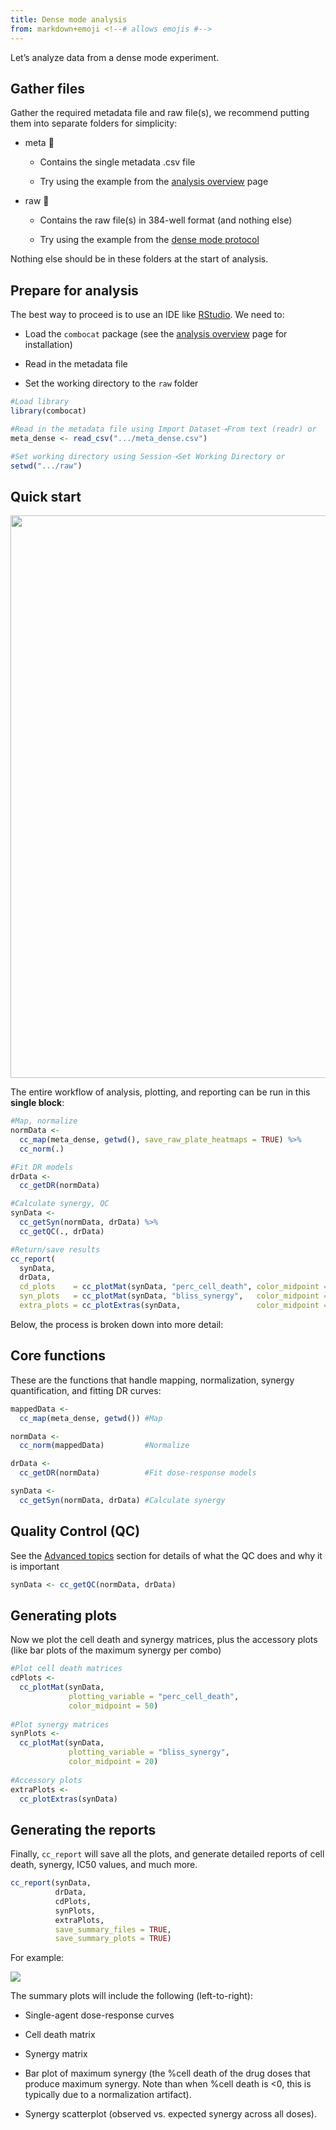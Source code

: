 ```yaml
---
title: Dense mode analysis
from: markdown+emoji <!--# allows emojis #-->
---
```


Let's analyze data from a dense mode experiment.

## Gather files

Gather the required metadata file and raw file(s), we recommend putting them into separate folders for simplicity:

-   meta 📂

    -   Contains the single metadata .csv file

    -   Try using the example from the [analysis overview](analysis_landing.qmd#metadata) page

-   raw 📂

    -   Contains the raw file(s) in 384-well format (and nothing else)

    -   Try using the example from the [dense mode protocol](experimental_dense_mode.qmd#collecting-data)

::: callout-note
Nothing else should be in these folders at the start of analysis.
:::

## Prepare for analysis

The best way to proceed is to use an IDE like [RStudio](https://posit.co/download/rstudio-desktop/). We need to:

-   Load the `combocat` package (see the [analysis overview](analysis_landing.qmd) page for installation)

-   Read in the metadata file

-   Set the working directory to the `raw` folder

``` r
#Load library
library(combocat)

#Read in the metadata file using Import Dataset➝From text (readr) or
meta_dense <- read_csv(".../meta_dense.csv")

#Set working directory using Session➝Set Working Directory or
setwd(".../raw")
```

## Quick start

![](images/functions_schematic.svg){width="900"}

The entire workflow of analysis, plotting, and reporting can be run in this **single block**:

``` r
#Map, normalize
normData <- 
  cc_map(meta_dense, getwd(), save_raw_plate_heatmaps = TRUE) %>%
  cc_norm(.)

#Fit DR models
drData <- 
  cc_getDR(normData)

#Calculate synergy, QC
synData <- 
  cc_getSyn(normData, drData) %>%
  cc_getQC(., drData)

#Return/save results
cc_report(
  synData,   
  drData,   
  cd_plots    = cc_plotMat(synData, "perc_cell_death", color_midpoint = 50),
  syn_plots   = cc_plotMat(synData, "bliss_synergy",   color_midpoint = 20),
  extra_plots = cc_plotExtras(synData,                 color_midpoint = 20))
```

Below, the process is broken down into more detail:

## Core functions

These are the functions that handle mapping, normalization, synergy quantification, and fitting DR curves:

``` r
mappedData <- 
  cc_map(meta_dense, getwd()) #Map

normData <-                             
  cc_norm(mappedData)         #Normalize

drData <- 
  cc_getDR(normData)          #Fit dose-response models

synData <- 
  cc_getSyn(normData, drData) #Calculate synergy
```

## Quality Control (QC)

See the [Advanced topics](advanced.qmd) section for details of what the QC does and why it is important

``` r
synData <- cc_getQC(normData, drData)
```

## Generating plots

Now we plot the cell death and synergy matrices, plus the accessory plots (like bar plots of the maximum synergy per combo)

``` r
#Plot cell death matrices
cdPlots <- 
  cc_plotMat(synData,
             plotting_variable = "perc_cell_death",
             color_midpoint = 50)
                      
#Plot synergy matrices
synPlots <- 
  cc_plotMat(synData,
             plotting_variable = "bliss_synergy",
             color_midpoint = 20)
                       
#Accessory plots
extraPlots <- 
  cc_plotExtras(synData)
```

## Generating the reports

Finally, `cc_report` will save all the plots, and generate detailed reports of cell death, synergy, IC50 values, and much more.

``` r
cc_report(synData,
          drData,
          cdPlots,
          synPlots,
          extraPlots,
          save_summary_files = TRUE,
          save_summary_plots = TRUE)
```

For example:

![](images/summary_plotsCHP134_Rucaparib_AZD1390.csv.svg)

The summary plots will include the following (left-to-right):

-   Single-agent dose-response curves

-   Cell death matrix

-   Synergy matrix

-   Bar plot of maximum synergy (the %cell death of the drug doses that produce maximum synergy. Note than when %cell death is \<0, this is typically due to a normalization artifact).

-   Synergy scatterplot (observed vs. expected synergy across all doses).
